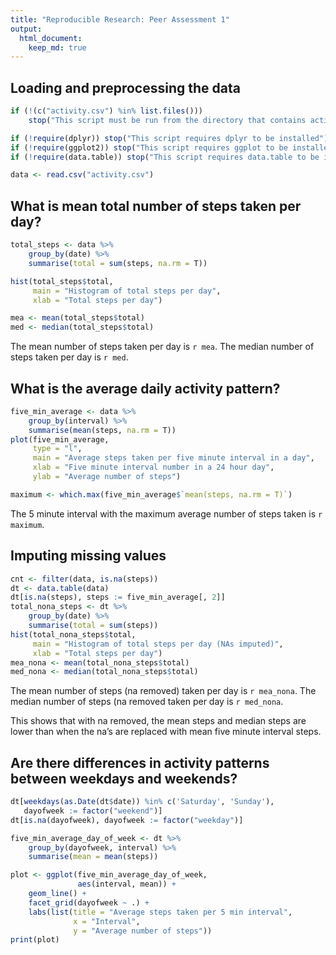 ```yaml
---
title: "Reproducible Research: Peer Assessment 1"
output: 
  html_document:
    keep_md: true
---
```


## Loading and preprocessing the data
```r

if (!(c("activity.csv") %in% list.files())) 
    stop("This script must be run from the directory that contains activity.csv")

if (!require(dplyr)) stop("This script requires dplyr to be installed")
if (!require(ggplot2)) stop("This script requires ggplot to be installed")
if (!require(data.table)) stop("This script requires data.table to be installed")

data <- read.csv("activity.csv")
```
## What is mean total number of steps taken per day?
```r
total_steps <- data %>%
    group_by(date) %>%
    summarise(total = sum(steps, na.rm = T))

hist(total_steps$total,
     main = "Histogram of total steps per day",
     xlab = "Total steps per day")

mea <- mean(total_steps$total)
med <- median(total_steps$total)
```
The mean number of steps taken per day is `r mea`.
The median number of steps taken per day is `r med`. 

## What is the average daily activity pattern?
``` r
five_min_average <- data %>%
    group_by(interval) %>%
    summarise(mean(steps, na.rm = T))
plot(five_min_average,
     type = "l",
     main = "Average steps taken per five minute interval in a day",
     xlab = "Five minute interval number in a 24 hour day",
     ylab = "Average number of steps")

maximum <- which.max(five_min_average$`mean(steps, na.rm = T)`)
```

The 5 minute interval with the maximum average number of steps taken is `r maximum`.

## Imputing missing values
``` r
cnt <- filter(data, is.na(steps))
dt <- data.table(data)
dt[is.na(steps), steps := five_min_average[, 2]]
total_nona_steps <- dt %>%
    group_by(date) %>%
    summarise(total = sum(steps))
hist(total_nona_steps$total,
     main = "Histogram of total steps per day (NAs imputed)",
     xlab = "Total steps per day")
mea_nona <- mean(total_nona_steps$total)
med_nona <- median(total_nona_steps$total)
```
The mean number of steps (na removed) taken per day is `r mea_nona`.
The median number of steps (na removed taken per day is `r med_nona`. 

This shows that with na removed, the mean steps and median steps are lower than when the na's are replaced with mean five minute interval steps.

## Are there differences in activity patterns between weekdays and weekends?
```r

dt[weekdays(as.Date(dt$date)) %in% c('Saturday', 'Sunday'),
   dayofweek := factor("weekend")]
dt[is.na(dayofweek), dayofweek := factor("weekday")]

five_min_average_day_of_week <- dt %>%
    group_by(dayofweek, interval) %>%
    summarise(mean = mean(steps))

plot <- ggplot(five_min_average_day_of_week, 
               aes(interval, mean)) + 
    geom_line() +
    facet_grid(dayofweek ~ .) +
    labs(list(title = "Average steps taken per 5 min interval",
              x = "Interval", 
              y = "Average number of steps"))
print(plot)
```
